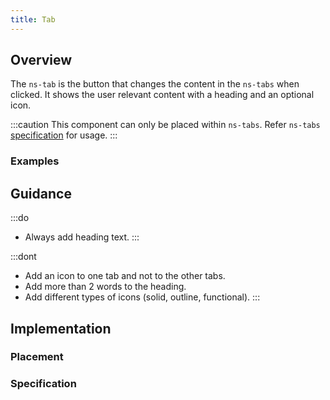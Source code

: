 ```yaml
---
title: Tab
---
```




## Overview

<CompDetails name={componentName} />

The `ns-tab` is the button that changes the content in the `ns-tabs` when clicked. It shows the user relevant content with a heading and an optional icon.

:::caution
This component can only be placed within `ns-tabs`. Refer `ns-tabs` [specification](/components/ns-tabs#slots) for usage.
:::

### Examples

<ExampleViewer type="standard" />

## Guidance

:::do
- Always add heading text.
:::

:::dont
- Add an icon to one tab and not to the other tabs.
- Add more than 2 words to the heading.
- Add different types of icons (solid, outline, functional).
:::

## Implementation

### Placement

<Placement name={componentName} />

### Specification

<Specification name={componentName} />

